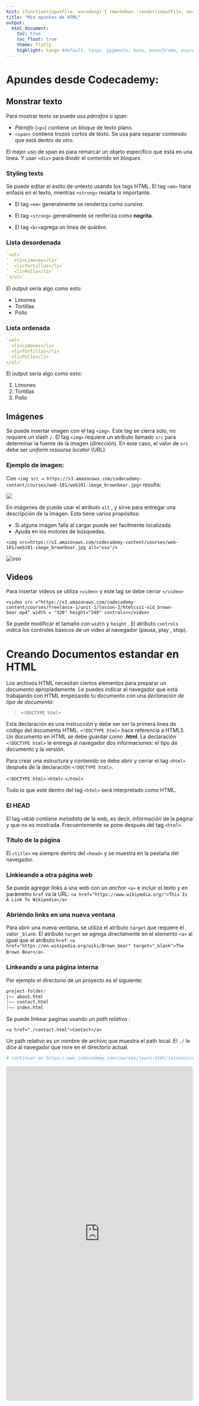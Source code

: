 ```yaml
---
knit: (function(inputFile, encoding) { rmarkdown::render(inputFile, encoding = encoding, output_file = paste0(dirname(inputFile),'/docs/index.html')) }) # aquí se fijó el nombre del documento generado en rmarkdown y la dirección '/docs/index.html' 
title: "Mis apuntes de HTML"
output: 
  html_document:
    toc: true
    toc_float: true
    theme: flatly
    highlight: tango #default, tango, pygments, kate, monochrome, espresso, zenburn, haddock, and textmate
---
```


# Apundes desde Codecademy: 

## Monstrar texto

Para mostrar texto se puede usa *párrafos* o *span*:

* *Párrafo* (`<p>`) contiene un bloque de texto plano.
* `<span>` contiene trozos cortos de texto. Se usa para separar contenido que está dentro de otro. 

El mejor uso de span es para remarcar un objeto específico que está en una linea. Y usar `<div>` para dividir el contenido en *bloques*. 

### Styling texts

Se puede editar el estilo de untexto usando los tags HTML. El tag `<em>` hace enfasis en el texto, mientras `<strong>` resalta lo importante.

* El tag `<em>` generalmente se renderiza como *cursiva*.
* El tag `<strong>` generalmente se renferiza como **negrita**.

* El tag `<br>`agrega un linea de *quiebre*.

### Lista desordenada
```r
`<ul>`
`  <li>Limones</li>`
`  <li>Tortillas</li>`
`  <li>Pollo</li>`
`</ul>`
```

El output sería algo como esto:

* Limones
* Tortillas
* Pollo

### Lista ordenada
```r
`<ol>
  <li>Limones</li>
  <li>Tortillas</li>
  <li>Pollo</li>
</ol>`
```

El output sería algo como esto:

1. Limones
2. Tortillas
3. Pollo

## Imágenes

Se puede insertar imagen con el tag `<img>`. Este tag se cierra solo, no requiere un slash `/`. 
El tag `<img>` requiere un atributo llamado `src` para determinar la fuente de la imagen (dirección). En este caso, el valor de `src` debe ser *uniform resourse locator* (URL). 

### Ejemplo de imagen:

Con `<img src = https://s3.amazonaws.com/codecademy-content/courses/web-101/web101-image_brownbear.jpg>` resulta:

<img src = https://s3.amazonaws.com/codecademy-content/courses/web-101/web101-image_brownbear.jpg>

En imágenes de puede usar el atributo `alt` , y sirve para entregar una descripción de la imágen. Esto tiene varios propósitos:

* Si alguna imágen falla al cargar puede ser facilmente localizada.
* Ayuda en los motores de búsquedas.


`<img src=https://s3.amazonaws.com/codecademy-content/courses/web-101/web101-image_brownbear.jpg alt="oso"/>`

<img src = https://s3.amazonaws.com/codecademy-content/courses/web-101/web101-image_brownbear.jpg alt = "oso" />

## Videos

Para insertar videos se utiliza `<video>` y este tag se debe cerrar `</video>` 

`<video src ="https://s3.amazonaws.com/codecademy-content/courses/freelance-1/unit-1/lesson-2/htmlcss1-vid_brown-bear.mp4" width = "320" height="240" controls></video>`

Se puede modificar el tamaño con `width` y `height` . El atributo `controls` indica los controles básicos de un video al navegador (pausa, play , stop).




# Creando Documentos estandar en HTML  


Los archivos HTML necesitan ciertos elementos para preparar un documento apropiadamente. Le puedes indicar al navegador que está trabajando con HTML empezando tu documento con una *declaración de tipo de documento*: 

> `<!DOCTYPE html>`

Esta declaración es una instrucción y debe ser ser la primera linea de código del documento HTML. `<!DOCTYPE html>` hace referencia a HTML5. Un documento en HTML se debe guardar como **.html**. La declaración `<!DOCTYPE html>` le entrega al navegador dos informaciones: el tipo de documento y la versión. 

Para crear una estructura y contenido se debe abrir y cerrar el tag `<html>` después de la declaración `<!DOCTYPE html>`. 

`<!DOCTYPE html>`
`<html>`
` `
`</html>`

Todo lo que esté dentro del tag `<html>` será interpretado como HTML.

### El HEAD

El tag `<HEAD` contiene *metadata* de la web, es decir, información de la página y que no es mostrada. Frecuentemente se pone después del tag `<html>`.

### Título de la página

El `<title>` va siempre dentro del `<head>` y se muestra en la pestaña del navegador.

### Linkieando a otra página web

Se puede agregar links a una web con un *anchor* `<a>` e incluir el texto y en parámetro `href` va la URL: `<a href="https://www.wikipedia.org/">This Is A Link To Wikipedia</a>`

### Abriendo links en una nueva ventana

Para abrir una nueva ventana, se utiliza el atributo `target` que requiere el valor `_blank`. El atributo `target` se agrega directamente en el elemento `<a>` al igual que el atributo `href`: `<a href="https://en.wikipedia.org/wiki/Brown_bear" target="_blank">The Brown Bear</a>`.

### Linkeando a una página interna

Por ejemplo el directorio de un proyecto es el siguiente:

```r
project-folder/  
|—— about.html  
|—— contact.html  
|—— index.html
```


Se puede linkear paginas usando un *path relativo* :

`<a href="./contact.html">Contact</a>`

Un path relativo es un nombre de archivo que muestra el path local. El `./` le dice al navegador que mire en el directorio actual.

```r
# continuar en https://www.codecademy.com/courses/learn-html/lessons/common-html-elements/exercises/linking-at-will-html?action=resume_content_item
```


<div class = "l-page">
<iframe src="https://psaid.shinyapps.io/AInsigne/" width="100%" height="900px"
style="border:none;"></iframe>
</div>